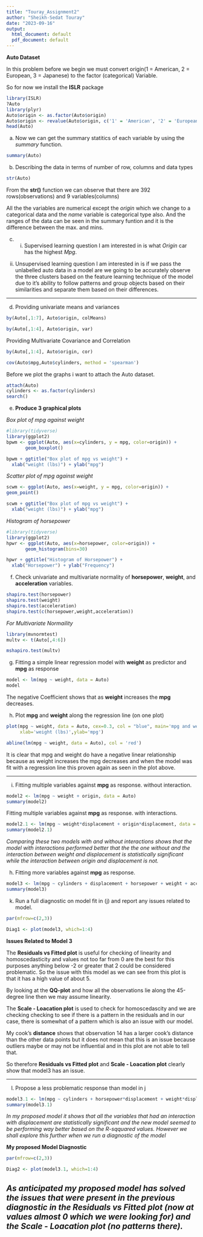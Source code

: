 ```yaml
---
title: "Touray_Assignment2"
author: "Sheikh-Sedat Touray"
date: "2023-09-16"
output:
  html_document: default
  pdf_document: default
---
```



 **Auto Dataset**


In this problem before we begin we must convert origin(1 = American, 2 = European, 3 = Japanese) to the factor (categorical) Variable. 

So for now we install the **ISLR** package

```r
library(ISLR)
?Auto
library(plyr)
Auto$origin <- as.factor(Auto$origin)
Auto$origin <- revalue(Auto$origin, c('1' = 'American', '2' = 'European', '3' = 'Japanese'))
head(Auto)
```

 a) Now we can get the summary statitics of each variable by using the *summary* function. 

```r
summary(Auto)
```

 b) Describing the data in terms of number of row, columns and data types 
 
```r
str(Auto)
```


From the **str()** function we can observe that there are 392 rows(observations) and 9 variables(columns)

All the the variables are numerical except the *origin* which we change to a categorical data and the *name* variable is categorical type also. And the ranges of the data can be seen in the summary funtion and it is the difference between the max. and mins.


c) i) Supervised learning question I am interested in is what *Origin* car has the highest *Mpg*. 

ii) Unsupervised learning question I am interested in is if we pass the unlabelled auto data in a model are we going to be accurately observe the three clusters based on the feature learning technique of the model due to it's ability to follow patterns and group objects based on their similarities and separate them based on their differences. 


---

d) Providing univariate means and variances 

```r
by(Auto[,1:7], Auto$origin, colMeans)
```
```r
by(Auto[,1:4], Auto$origin, var)
```

Providing Multivariate Covariance and Correlation 

```r
by(Auto[,1:4], Auto$origin, cor)
```

```r
cov(Auto$mpg,Auto$cylinders, method = 'spearman')
```

Before we plot the graphs i want to attach the Auto dataset. 

```r
attach(Auto)
cylinders <- as.factor(cylinders)
search()
```

e) **Produce 3 graphical plots**

*Box plot of mpg against weight*

```r
#library(tidyverse)
library(ggplot2)
bpwm <- ggplot(Auto, aes(x=cylinders, y = mpg, color=origin)) +
       geom_boxplot()

bpwm + ggtitle("Box plot of mpg vs weight") +
  xlab("weight (lbs)") + ylab("mpg")
```

*Scatter plot of mpg against weight*

```r
scwm <- ggplot(Auto, aes(x=weight, y = mpg, color=origin)) +
geom_point()

scwm + ggtitle("Box plot of mpg vs weight") +
  xlab("weight (lbs)") + ylab("mpg")
```

*Histogram of horsepower*

```r
#library(tidyverse)
library(ggplot2)
hpwr <- ggplot(Auto, aes(x=horsepower, color=origin)) +
       geom_histogram(bins=30)

hpwr + ggtitle("Histogram of Horsepower") +
  xlab("Horsepower") + ylab("Frequency")
```

f) Check univariate and multivariate normality of **horsepower**, **weight**, and **acceleration** variables. 

```r
shapiro.test(horsepower)
shapiro.test(weight)
shapiro.test(acceleration)
shapiro.test(c(horsepower,weight,acceleration))
```


*For Multivariate Normaility*

```r
library(mvnormtest)
multv <- t(Auto[,4:6])

mshapiro.test(multv)

```

g) Fitting a simple linear regression model with **weight** as predictor and **mpg** as response


```r
model <- lm(mpg ~ weight, data = Auto)
model
```




The negative Coefficient shows that as **weight** increases the **mpg** decreases.



h) Plot **mpg** and **weight** along the regression line (on one plot)

```r
plot(mpg ~ weight, data = Auto, cex=0.3, col = "blue", main='mpg and weight',
     xlab='weight (lbs)',ylab='mpg')

abline(lm(mpg ~ weight, data = Auto), col = 'red')
```



It is clear that mpg and weight do have a negative linear relationship because as weight increases the mpg decreases and when the model was fit with a regression line this proven again as seen in the plot above. 

---

i) Fitting multiple variables against **mpg** as response. without interaction. 

```r
model2 <- lm(mpg ~ weight + origin, data = Auto)
summary(model2)
```

Fitting multiple variables against **mpg** as response. with interactions.

```r
model2.1 <- lm(mpg ~ weight*displacement + origin*displacement, data = Auto)
summary(model2.1)
```

*Comparing these two models with and without interactions shows that the model with interactions performed better that the the one without and the interaction between weight and displacement is statistically significant while the interaction between origin and displacement is not.*


h) Fitting more variables against **mpg** as response.

```r
model3 <- lm(mpg ~ cylinders + displacement + horsepower + weight + acceleration + year + origin, data = Auto)
summary(model3)
```

k) Run a full diagnostic on model fit in (j) and report any issues related to model. 



```r
par(mfrow=c(2,3))

Diag1 <- plot(model3, which=1:4)
```

**Issues Related to Model 3**


The **Residuals vs Fitted plot** is useful for checking of linearity and homoscedasticity and values not too far from 0 are the best for this purposes anything below -2 or greater that 2 could be considered problematic. So the issue with this model as we can see from this plot is that it has a high value of about 5.  


By looking at the **QQ-plot** and how all the observations lie along the 45-degree line then we may assume linearity. 

The **Scale - Loacation plot** is used to check for homoscedascity and we are checking checking to see if there is a pattern in the residuals and in our case, there is somewhat of a pattern which is also an issue with our model. 

My cook's **distance** shows that observation 14 has a larger cook's distance than the other data points but it does not mean that this is an issue because outliers maybe or may not be influential and in this plot are not able to tell that. 

So therefore **Residuals vs Fitted plot** and **Scale - Loacation plot** clearly show that model3 has an issue.

---

l) Propose a less problematic response than model in j

```r
model3.1 <- lm(mpg ~ cylinders + horsepower*displacement + weight*displacement + acceleration*displacement + year*displacement + origin, data = Auto)
summary(model3.1)
```

*In my proposed model it shows that all the variables that had an interaction with displacement are statistically significant and the new model seemed to be performing way better based on the R-sqquared values. However we shall explore this further when we run a diagnostic of the model*


**My proposed Model Diagnostic**
```r
par(mfrow=c(2,3))

Diag2 <- plot(model3.1, which=1:4)
```


*As anticipated my proposed model has solved the issues that were present in the previous diagnostic in the  **Residuals vs Fitted plot** (now at values almost 0 which we were looking for) and the **Scale - Loacation plot** (no patterns there).*
----

